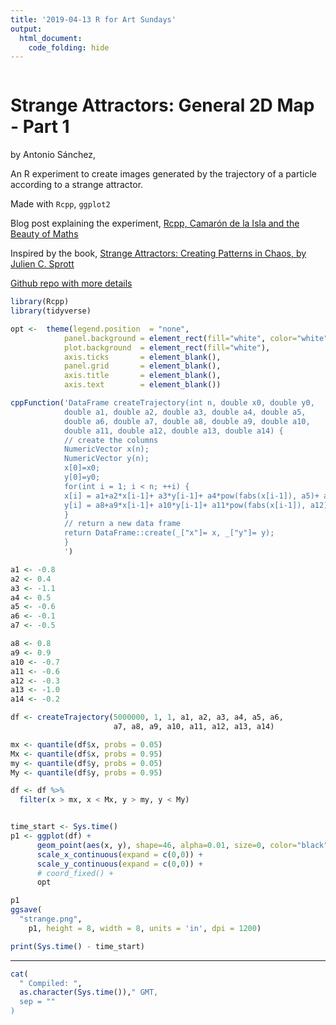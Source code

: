```yaml
---
title: '2019-04-13 R for Art Sundays'
output: 
  html_document:
    code_folding: hide
---
```


```r
```

# Strange Attractors: General 2D Map - Part 1

by Antonio Sánchez, 

An R experiment to create images generated by the trajectory of a particle according to a strange attractor.

Made with `Rcpp`, `ggplot2` 


Blog post explaining the experiment, [Rcpp, Camarón de la Isla and the Beauty of Maths](https://fronkonstin.com/2019/01/10/rcpp-camaron-de-la-isla-and-the-beauty-of-maths/)

Inspired by the book, [Strange Attractors: Creating Patterns in Chaos, by Julien C. Sprott](http://sprott.physics.wisc.edu/sa.htm)

[Github repo with more details](https://github.com/aschinchon/general-2D-map)


```r
library(Rcpp)
library(tidyverse)

opt <-  theme(legend.position  = "none",
            panel.background = element_rect(fill="white", color="white"),
            plot.background  = element_rect(fill="white"),
            axis.ticks       = element_blank(),
            panel.grid       = element_blank(),
            axis.title       = element_blank(),
            axis.text        = element_blank())

cppFunction('DataFrame createTrajectory(int n, double x0, double y0, 
            double a1, double a2, double a3, double a4, double a5, 
            double a6, double a7, double a8, double a9, double a10, 
            double a11, double a12, double a13, double a14) {
            // create the columns
            NumericVector x(n);
            NumericVector y(n);
            x[0]=x0;
            y[0]=y0;
            for(int i = 1; i < n; ++i) {
            x[i] = a1+a2*x[i-1]+ a3*y[i-1]+ a4*pow(fabs(x[i-1]), a5)+ a6*pow(fabs(y[i-1]), a7);
            y[i] = a8+a9*x[i-1]+ a10*y[i-1]+ a11*pow(fabs(x[i-1]), a12)+ a13*pow(fabs(y[i-1]), a14);
            }
            // return a new data frame
            return DataFrame::create(_["x"]= x, _["y"]= y);
            }
            ')

a1 <- -0.8
a2 <- 0.4
a3 <- -1.1
a4 <- 0.5
a5 <- -0.6
a6 <- -0.1
a7 <- -0.5

a8 <- 0.8
a9 <- 0.9
a10 <- -0.7
a11 <- -0.6
a12 <- -0.3
a13 <- -1.0
a14 <- -0.2

df <- createTrajectory(5000000, 1, 1, a1, a2, a3, a4, a5, a6, 
                       a7, a8, a9, a10, a11, a12, a13, a14)

mx <- quantile(df$x, probs = 0.05)
Mx <- quantile(df$x, probs = 0.95)
my <- quantile(df$y, probs = 0.05)
My <- quantile(df$y, probs = 0.95)

df <- df %>% 
  filter(x > mx, x < Mx, y > my, y < My)


time_start <- Sys.time()
p1 <- ggplot(df) +
      geom_point(aes(x, y), shape=46, alpha=0.01, size=0, color="black") +
      scale_x_continuous(expand = c(0,0)) +
      scale_y_continuous(expand = c(0,0)) +
      # coord_fixed() +
      opt

p1
ggsave(
  "strange.png", 
    p1, height = 8, width = 8, units = 'in', dpi = 1200)

print(Sys.time() - time_start)

```


-----


```r

cat(
  " Compiled: ",
  as.character(Sys.time())," GMT,
  sep = ""
)
```